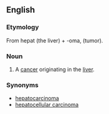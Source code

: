 ==English==

===Etymology===
From hepat (the liver) + -oma, (tumor).

===Noun===
{{en-noun}}

# A [[cancer]] originating in the [[liver]].

===Synonyms===
*[[hepatocarcinoma]]
*[[hepatocellular carcinoma]]